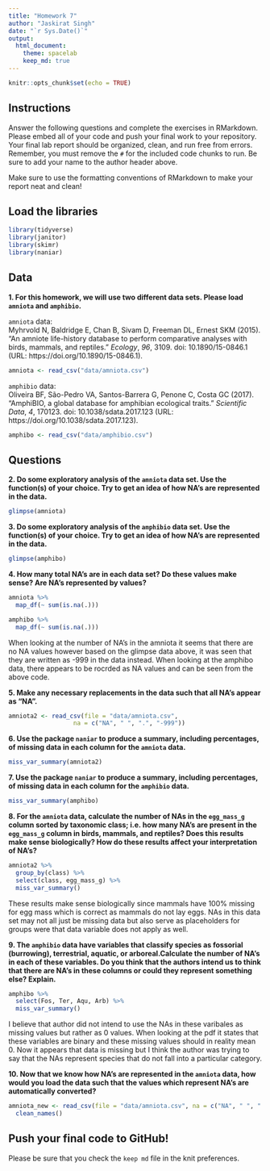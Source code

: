 ---
title: "Homework 7"
author: "Jaskirat Singh"
date: "`r Sys.Date()`"
output:
  html_document: 
    theme: spacelab
    keep_md: true
---

```{r setup, include=FALSE}
knitr::opts_chunk$set(echo = TRUE)
```

## Instructions
Answer the following questions and complete the exercises in RMarkdown. Please embed all of your code and push your final work to your repository. Your final lab report should be organized, clean, and run free from errors. Remember, you must remove the `#` for the included code chunks to run. Be sure to add your name to the author header above.  

Make sure to use the formatting conventions of RMarkdown to make your report neat and clean!  

## Load the libraries
```{r message=FALSE, warning=FALSE}
library(tidyverse)
library(janitor)
library(skimr)
library(naniar)
``` 

## Data
**1. For this homework, we will use two different data sets. Please load `amniota` and `amphibio`.**  

`amniota` data:  
Myhrvold N, Baldridge E, Chan B, Sivam D, Freeman DL, Ernest SKM (2015). “An amniote life-history
database to perform comparative analyses with birds, mammals, and reptiles.” _Ecology_, *96*, 3109.
doi: 10.1890/15-0846.1 (URL: https://doi.org/10.1890/15-0846.1).
```{r}
amniota <- read_csv("data/amniota.csv")
```

`amphibio` data:  
Oliveira BF, São-Pedro VA, Santos-Barrera G, Penone C, Costa GC (2017). “AmphiBIO, a global database
for amphibian ecological traits.” _Scientific Data_, *4*, 170123. doi: 10.1038/sdata.2017.123 (URL:
https://doi.org/10.1038/sdata.2017.123).
```{r}
amphibo <- read_csv("data/amphibio.csv")
```

## Questions  
**2. Do some exploratory analysis of the `amniota` data set. Use the function(s) of your choice. Try to get an idea of how NA's are represented in the data.**  
```{r}
glimpse(amniota)
```

**3. Do some exploratory analysis of the `amphibio` data set. Use the function(s) of your choice. Try to get an idea of how NA's are represented in the data.**  
```{r}
glimpse(amphibo)
```

**4. How many total NA's are in each data set? Do these values make sense? Are NA's represented by values?**   
```{r}
amniota %>% 
  map_df(~ sum(is.na(.)))
```
```{r}
amphibo %>% 
  map_df(~ sum(is.na(.)))
```
When looking at the number of NA's in the amniota it seems that there are no NA values however based on the glimpse data above, it was seen that they are written as -999 in the data instead. When looking at the amphibo data, there appears to be rocrded as NA values and can be seen from the above code.


**5. Make any necessary replacements in the data such that all NA's appear as "NA".**   
```{r}
amniota2 <- read_csv(file = "data/amniota.csv", 
                  na = c("NA", " ", ".", "-999"))
```

**6. Use the package `naniar` to produce a summary, including percentages, of missing data in each column for the `amniota` data.**  
```{r}
miss_var_summary(amniota2)
```

**7. Use the package `naniar` to produce a summary, including percentages, of missing data in each column for the `amphibio` data.**
```{r}
miss_var_summary(amphibo)
```

**8. For the `amniota` data, calculate the number of NAs in the `egg_mass_g` column sorted by taxonomic class; i.e. how many NA's are present in the `egg_mass_g` column in birds, mammals, and reptiles? Does this results make sense biologically? How do these results affect your interpretation of NA's?**  
```{r}
amniota2 %>%
  group_by(class) %>% 
  select(class, egg_mass_g) %>% 
  miss_var_summary()
```
These results make sense biologically since mammals have 100% missing for egg mass which is correct as mammals do not lay eggs. NAs in this data set may not all just be missing data but also serve as placeholders for groups were that data variable does not apply as well. 


**9. The `amphibio` data have variables that classify species as fossorial (burrowing), terrestrial, aquatic, or arboreal.Calculate the number of NA's in each of these variables. Do you think that the authors intend us to think that there are NA's in these columns or could they represent something else? Explain.**
```{r}
amphibo %>% 
  select(Fos, Ter, Aqu, Arb) %>% 
  miss_var_summary()
```
I believe that author did not intend to use the NAs in these varibales as missing values but rather as 0 values. When looking at the pdf it states that these variables are binary and these missing values should in reality mean 0. Now it appears that data is missing but I think the author was trying to say that the NAs represent species that do not fall into a particular category. 



**10. Now that we know how NA's are represented in the `amniota` data, how would you load the data such that the values which represent NA's are automatically converted?**
```{r}
amniota_new <- read_csv(file = "data/amniota.csv", na = c("NA", " ", ".", "-999")) %>% 
  clean_names()
```

## Push your final code to GitHub!
Please be sure that you check the `keep md` file in the knit preferences.  